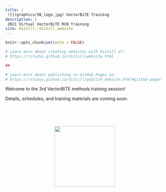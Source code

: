 ```yaml
---
title: |
 ![](graphics/VB_logo.jpg) VectorBiTE Training 
description: |
 2021 Virtual VectorBiTE RCN Training   
site: distill::distill_website
---
```


```r
knitr::opts_chunk$set(echo = FALSE)

# Learn more about creating websites with Distill at:
# https://rstudio.github.io/distill/website.html  

##

# Learn more about publishing to GitHub Pages at:
# https://rstudio.github.io/distill/publish_website.html#github-pages

```


Welcome to the 3rd VectorBiTE methods training session! 

Details, schedules, and training materials are coming soon.

<br>
<br>
<br>

<center>
![](graphics/VB_logo.jpg){width=2in} 
</center>
